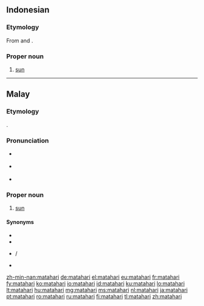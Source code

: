 {{also|Mata Hari}}
==Indonesian==
{{wikipedia|lang=id}}

===Etymology===
From {{etyl|ms|id}} {{term|matahari|lang=ms}} and {{compound|mata|hari|lang=id}}.

===Proper noun===
{{head|id|proper noun}}

# [[sun]] {{qualifier|the star around which the Earth revolves}}

----

==Malay==
{{wikipedia|lang=ms}}

===Etymology===
{{compound|mata|hari|lang=ms}}.

===Pronunciation===
* {{a|Johor-Selangor}} {{IPA|/matəhari/|lang=ms}}
* {{a|Riau-Lingga}} {{IPA|/matahari/|lang=ms}}
* {{rhymes|ari|ri|i|lang=ms}}

===Proper noun===
{{head|ms|proper noun}}

# [[sun]] {{qualifier|the star around which the Earth revolves}}

====Synonyms====
* {{l|ms|mentari}}
* {{l|ms|suria}}
* {{l|ms|syamsi}} / {{l|ms|samsu}}
* {{l|ms|rawi}}

[[zh-min-nan:matahari]]
[[de:matahari]]
[[el:matahari]]
[[eu:matahari]]
[[fr:matahari]]
[[fy:matahari]]
[[ko:matahari]]
[[io:matahari]]
[[id:matahari]]
[[ku:matahari]]
[[lo:matahari]]
[[lt:matahari]]
[[hu:matahari]]
[[mg:matahari]]
[[ms:matahari]]
[[nl:matahari]]
[[ja:matahari]]
[[pt:matahari]]
[[ro:matahari]]
[[ru:matahari]]
[[fi:matahari]]
[[tl:matahari]]
[[zh:matahari]]